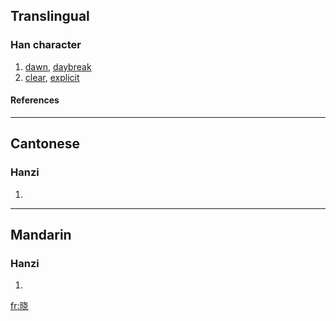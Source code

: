 {{see|曉}}

==Translingual==
===Han character===
{{Han char|rn=72|rad=日|as=06|sn=10|four=|canj=日十心山 (AJPU)}}
# [[dawn]], [[daybreak]]
# [[clear]], [[explicit]]
====References====
{{Han ref|kx=0495.241|hdz=21507.010|uh=6653|ud=26195}}

----
==Cantonese==
===Hanzi===
{{yue-hanzi|jyut=|y=hiu2}}
# {{defn|Cantonese}}

----
==Mandarin==
===Hanzi===
{{cmn-hanzi|tra=曉|pin=[[xiǎo]] (xiao3)|wg=hsiao<sup>3</sup>}}
# {{defn|Mandarin}}

[[fr:晓]]